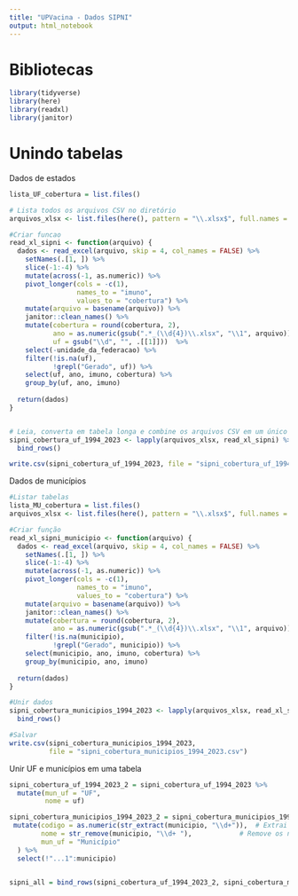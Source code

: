 ```yaml
---
title: "UPVacina - Dados SIPNI"
output: html_notebook
---
```


# Bibliotecas
```r
library(tidyverse)
library(here)
library(readxl)
library(janitor)
```

# Unindo tabelas

Dados de estados
```r
lista_UF_cobertura = list.files() 

# Lista todos os arquivos CSV no diretório
arquivos_xlsx <- list.files(here(), pattern = "\\.xlsx$", full.names = F)

#Criar funcao
read_xl_sipni <- function(arquivo) {
  dados <- read_excel(arquivo, skip = 4, col_names = FALSE) %>%
    setNames(.[1, ]) %>%
    slice(-1:-4) %>%
    mutate(across(-1, as.numeric)) %>%  
    pivot_longer(cols = -c(1), 
                 names_to = "imuno", 
                 values_to = "cobertura") %>% 
    mutate(arquivo = basename(arquivo)) %>% 
    janitor::clean_names() %>% 
    mutate(cobertura = round(cobertura, 2),
           ano = as.numeric(gsub(".*_(\\d{4})\\.xlsx", "\\1", arquivo)),
           uf = gsub("\\d", "", .[[1]]))  %>% 
    select(-unidade_da_federacao) %>% 
    filter(!is.na(uf),
           !grepl("Gerado", uf)) %>% 
    select(uf, ano, imuno, cobertura) %>% 
    group_by(uf, ano, imuno)
  
  return(dados)
}


# Leia, converta em tabela longa e combine os arquivos CSV em um único DataFrame
sipni_cobertura_uf_1994_2023 <- lapply(arquivos_xlsx, read_xl_sipni) %>%
  bind_rows()

write.csv(sipni_cobertura_uf_1994_2023, file = "sipni_cobertura_uf_1994_2023.csv")
```


Dados de municípios
```r

#Listar tabelas
lista_MU_cobertura = list.files() 
arquivos_xlsx <- list.files(here(), pattern = "\\.xlsx$", full.names = F)

#Criar função
read_xl_sipni_municipio <- function(arquivo) {
  dados <- read_excel(arquivo, skip = 4, col_names = FALSE) %>%
    setNames(.[1, ]) %>%
    slice(-1:-4) %>%
    mutate(across(-1, as.numeric)) %>%  
    pivot_longer(cols = -c(1), 
                 names_to = "imuno", 
                 values_to = "cobertura") %>% 
    mutate(arquivo = basename(arquivo)) %>% 
    janitor::clean_names() %>% 
    mutate(cobertura = round(cobertura, 2),
           ano = as.numeric(gsub(".*_(\\d{4})\\.xlsx", "\\1", arquivo))) %>% 
    filter(!is.na(municipio),
           !grepl("Gerado", municipio)) %>% 
    select(municipio, ano, imuno, cobertura) %>% 
    group_by(municipio, ano, imuno)
  
  return(dados)
}

#Unir dados
sipni_cobertura_municipios_1994_2023 <- lapply(arquivos_xlsx, read_xl_sipni_municipio) %>%
  bind_rows()

#Salvar
write.csv(sipni_cobertura_municipios_1994_2023, 
          file = "sipni_cobertura_municipios_1994_2023.csv")

```


Unir UF e municípios em uma tabela
```r

sipni_cobertura_uf_1994_2023_2 = sipni_cobertura_uf_1994_2023 %>% 
  mutate(mun_uf = "UF",
         nome = uf)

sipni_cobertura_municipios_1994_2023_2 = sipni_cobertura_municipios_1994_2023 %>% 
 mutate(codigo = as.numeric(str_extract(municipio, "\\d+")),  # Extrai apenas os números e converte para numérico
        nome = str_remove(municipio, "\\d+ "),            # Remove os números seguidos de um espaço
        mun_uf = "Município"
  ) %>% 
  select(!"...1":municipio)


sipni_all = bind_rows(sipni_cobertura_uf_1994_2023_2, sipni_cobertura_municipios_1994_2023_2)

```


